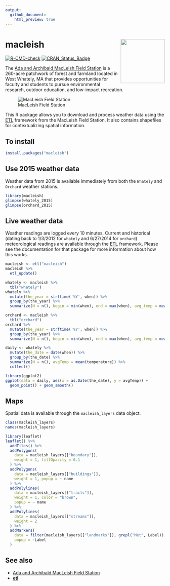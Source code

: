 ```yaml
---
output:
  github_document:
    html_preview: true
---
```


# macleish <img src='man/figures/logo.png' align="right" height="139" />

[![R-CMD-check](https://github.com/beanumber/macleish/workflows/R-CMD-check/badge.svg)](https://github.com/beanumber/macleish/actions)
[![CRAN_Status_Badge](http://www.r-pkg.org/badges/version/macleish)](https://cran.r-project.org/package=macleish)

The [Ada and Archibald MacLeish Field Station](http://www.smith.edu/ceeds/macleish.php) is a 260-acre patchwork of forest and farmland located in West Whately, MA that provides opportunities for faculty and students to pursue environmental research, outdoor education, and low-impact recreation. 

![MacLeish Field Station](inst/extdata/macleish_600px.jpg)

This R package allows you to download and process weather data using the [ETL](http://www.github.com/beanumber/etl) framework from the MacLeish Field Station. It also contains shapefiles for contextualizing spatial information. 

## To install

```r
install.packages("macleish")
```

## Use 2015 weather data

Weather data from 2015 is available immediately from both the `Whately` and `Orchard` weather stations. 

```r
library(macleish)
glimpse(whately_2015)
glimpse(orchard_2015)
```

## Live weather data

Weather readings are logged every 10 minutes. Current and historical (dating back to 1/3/2012 for `whately` and 6/27/2014 for `orchard`) meteorological readings are available through the [ETL](http://www.github.com/beanumber/etl) framework. Please see the documentation for that package for more information about how this works. 

```r
macleish <- etl("macleish")
macleish %>%
  etl_update()
```

```r
whately <- macleish %>%
  tbl("whately")
whately %>%
  mutate(the_year = strftime('%Y', when)) %>%
  group_by(the_year) %>%
  summarize(N = n(), begin = min(when), end = max(when), avg_temp = mean(temperature))

orchard <- macleish %>%
  tbl("orchard")
orchard %>%
  mutate(the_year = strftime('%Y', when)) %>%
  group_by(the_year) %>%
  summarize(N = n(), begin = min(when), end = max(when), avg_temp = mean(temperature))
```


```r
daily <- whately %>%
  mutate(the_date = date(when)) %>%
  group_by(the_date) %>%
  summarize(N = n(), avgTemp = mean(temperature)) %>%
  collect()

library(ggplot2)
ggplot(data = daily, aes(x = as.Date(the_date), y = avgTemp)) +
  geom_point() + geom_smooth()
```

## Maps

Spatial data is available through the `macleish_layers` data object. 

```r
class(macleish_layers)
names(macleish_layers)
```


```r
library(leaflet)
leaflet() %>%
  addTiles() %>%
  addPolygons(
    data = macleish_layers[["boundary"]], 
    weight = 1, fillOpacity = 0.1
  ) %>%
  addPolygons(
    data = macleish_layers[["buildings"]], 
    weight = 1, popup = ~ name
  ) %>%
  addPolylines(
    data = macleish_layers[["trails"]], 
    weight = 1, color = "brown",
    popup = ~ name
  ) %>%
  addPolylines(
    data = macleish_layers[["streams"]], 
    weight = 2
  ) %>%
  addMarkers(
    data = filter(macleish_layers[["landmarks"]], grepl("Met", Label)), 
    popup = ~Label
  )

```

## See also

- [Ada and Archibald MacLeish Field Station](http://www.smith.edu/ceeds/macleish.php)
- **[etl](https://www.github.com/beanumber/etl)**


